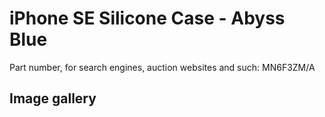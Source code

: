 
# iPhone SE Silicone Case - Abyss Blue

Part number, for search engines, auction websites and such: MN6F3ZM/A

## Image gallery

<div style={{ width: "768px" }}>
  <GalleryComponent
    images={[
      {
        original: "/everysource/MN6F3.png",
        thumbnail: "/everypreview/MN6F3.png",
      },
      {
        original: "/everysource/MN6F3_AV1.png",
        thumbnail: "/everypreview/MN6F3_AV1.png",
      },
      {
        original: "/everysource/MN6F3_AV2.png",
        thumbnail: "/everypreview/MN6F3_AV2.png",
      },
      {
        original: "/everysource/MN6F3_AV3.png",
        thumbnail: "/everypreview/MN6F3_AV3.png",
      },
      {
        original: "/everysource/MN6F3_AV4.png",
        thumbnail: "/everypreview/MN6F3_AV4.png",
      }
    ]}
  />
</div>